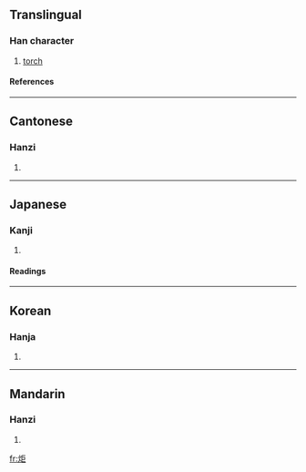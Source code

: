 ==Translingual==
===Han character===
{{Han char|rn=86|rad=火|as=05|sn=9|four=9181<sub>7</sub>|canj=火尸尸 (FSS)}}
# [[torch]]
====References====
{{Han ref|kx=0668.200|dkj=18949|dj=1077.210|hdz=32191.110|uh=70AC|ud=28844|bh=ACB2|bd=44210}}

----
==Cantonese==
===Hanzi===
{{yue-hanzi|jyut=|y=geui6}}
# {{defn|Cantonese}}

----
==Japanese==
===Kanji===
{{ja-kanji|grade=|rs=火05}}
# {{defn|Japanese}} 
====Readings====
{{ja-readings|on=[[こ]] (ko), [[きょ]] (kyo)|kun=[[たいまつ]] (taimatsu), [[ともしび]] (tomoshibi), [[やく]] (yaku)}}

----
==Korean==
===Hanja===
{{ko-hanja|hangeul=거|eumhun=|rv=geo|mr=kŏ|y=ke}}
# {{defn|Korean}}

----
==Mandarin==
===Hanzi===
{{cmn-hanzi|pin=[[jù]] (ju4)|wg=chü<sup>4</sup>}}
# {{defn|Mandarin}}

[[fr:炬]]
